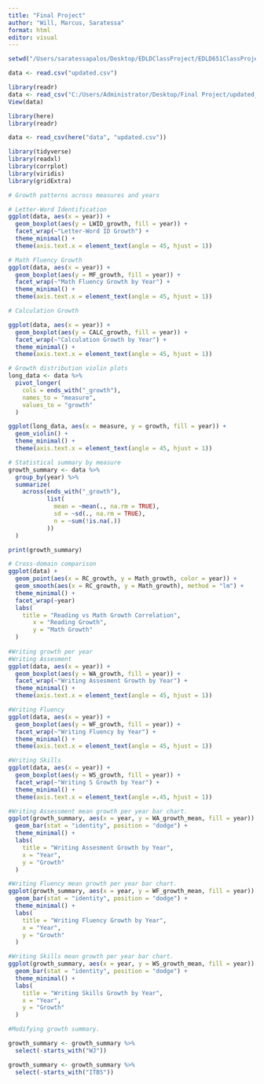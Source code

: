 ```yaml
---
title: "Final Project"
author: "Will, Marcus, Saratessa"
format: html
editor: visual
---
```


```r
setwd("/Users/saratessapalos/Desktop/EDLDClassProject/EDLD651ClassProject/data")

data <- read.csv("updated.csv")
```

```r
library(readr)
data <- read_csv("C:/Users/Administrator/Desktop/Final Project/updated_repo/data/updated.csv")
View(data)
```

```r
library(here)
library(readr)

data <- read_csv(here("data", "updated.csv"))
```

```r
library(tidyverse)
library(readxl)
library(corrplot)
library(viridis)
library(gridExtra)   

# Growth patterns across measures and years

# Letter-Word Identification
ggplot(data, aes(x = year)) +
  geom_boxplot(aes(y = LWID_growth, fill = year)) +
  facet_wrap(~"Letter-Word ID Growth") +
  theme_minimal() +
  theme(axis.text.x = element_text(angle = 45, hjust = 1))

# Math Fluency Growth
ggplot(data, aes(x = year)) +
  geom_boxplot(aes(y = MF_growth, fill = year)) +
  facet_wrap(~"Math Fluency Growth by Year") +
  theme_minimal() +
  theme(axis.text.x = element_text(angle = 45, hjust = 1))

# Calculation Growth

ggplot(data, aes(x = year)) +
  geom_boxplot(aes(y = CALC_growth, fill = year)) +
  facet_wrap(~"Calculation Growth by Year") +
  theme_minimal() +
  theme(axis.text.x = element_text(angle = 45, hjust = 1))

# Growth distribution violin plots
long_data <- data %>%
  pivot_longer(
    cols = ends_with("_growth"),
    names_to = "measure",
    values_to = "growth"
  )

ggplot(long_data, aes(x = measure, y = growth, fill = year)) +
  geom_violin() +
  theme_minimal() +
  theme(axis.text.x = element_text(angle = 45, hjust = 1))

# Statistical summary by measure
growth_summary <- data %>%
  group_by(year) %>%
  summarize(
    across(ends_with("_growth"),
           list(
             mean = ~mean(., na.rm = TRUE),
             sd = ~sd(., na.rm = TRUE),
             n = ~sum(!is.na(.))
           ))
  )

print(growth_summary)

# Cross-domain comparison
ggplot(data) +
  geom_point(aes(x = RC_growth, y = Math_growth, color = year)) +
  geom_smooth(aes(x = RC_growth, y = Math_growth), method = "lm") +
  theme_minimal() + 
  facet_wrap(~year)
  labs(
    title = "Reading vs Math Growth Correlation",
       x = "Reading Growth",
       y = "Math Growth" 
  )
 
#Writing growth per year
#Writing Assesment
ggplot(data, aes(x = year)) +
  geom_boxplot(aes(y = WA_growth, fill = year)) +
  facet_wrap(~"Writing Assesment Growth by Year") +
  theme_minimal() +
  theme(axis.text.x = element_text(angle = 45, hjust = 1))

#Writing Fluency
ggplot(data, aes(x = year)) +
  geom_boxplot(aes(y = WF_growth, fill = year)) +
  facet_wrap(~"Writing Fluency by Year") +
  theme_minimal() +
  theme(axis.text.x = element_text(angle = 45, hjust = 1))

#Writing Skills
ggplot(data, aes(x = year)) +
  geom_boxplot(aes(y = WS_growth, fill = year)) +
  facet_wrap(~"Writing S Growth by Year") +
  theme_minimal() +
  theme(axis.text.x = element_text(angle =.45, hjust = 1))

#Writing Assessment mean growth per year bar chart.
ggplot(growth_summary, aes(x = year, y = WA_growth_mean, fill = year)) +
  geom_bar(stat = "identity", position = "dodge") +
  theme_minimal() +
  labs(
    title = "Writing Assesment Growth by Year",
    x = "Year",
    y = "Growth"
  )

#Writing Fluency mean growth per year bar chart.
ggplot(growth_summary, aes(x = year, y = WF_growth_mean, fill = year)) +
  geom_bar(stat = "identity", position = "dodge") +
  theme_minimal() +
  labs(
    title = "Writing Fluency Growth by Year",
    x = "Year",
    y = "Growth"
  )

#Writing Skills mean growth per year bar chart. 
ggplot(growth_summary, aes(x = year, y = WS_growth_mean, fill = year)) +
  geom_bar(stat = "identity", position = "dodge") +
  theme_minimal() +
  labs(
    title = "Writing Skills Growth by Year",
    x = "Year",
    y = "Growth"
  )
```


```r
#Modifying growth summary.

growth_summary <- growth_summary %>% 
  select(-starts_with("WJ"))

growth_summary <- growth_summary %>% 
  select(-starts_with("ITBS"))
```



